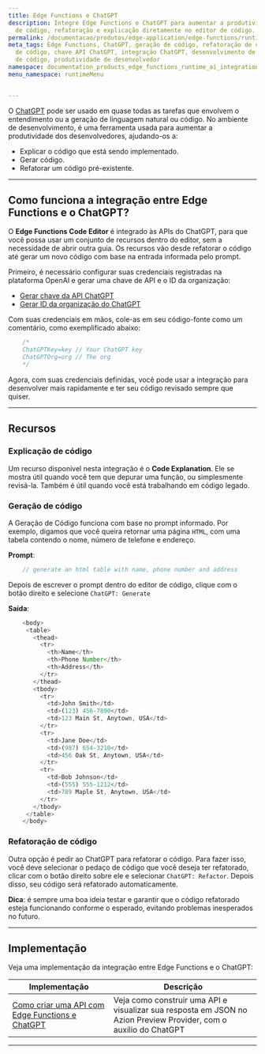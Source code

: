 ```yaml
---
title: Edge Functions e ChatGPT
description: Integre Edge Functions e ChatGPT para aumentar a produtividade com geração
  de código, refatoração e explicação diretamente no editor de código.
permalink: /documentacao/produtos/edge-application/edge-functions/runtime-api/ai-integration/
meta_tags: Edge Functions, ChatGPT, geração de código, refatoração de código, editor
  de código, chave API ChatGPT, integração ChatGPT, desenvolvimento de software, explicação
  de código, produtividade de desenvolvedor
namespace: documentation_products_edge_functions_runtime_ai_integration
menu_namespace: runtimeMenu


---
```


O [ChatGPT](https://openai.com/blog/chatgpt) pode ser usado em quase todas as tarefas que envolvem o entendimento ou a geração de linguagem natural ou código. No ambiente de desenvolvimento, é uma ferramenta usada para aumentar a produtividade dos desenvolvedores, ajudando-os a:

- Explicar o código que está sendo implementado.
- Gerar código.
- Refatorar um código pré-existente.

---

## Como funciona a integração entre Edge Functions e o ChatGPT?

O **Edge Functions Code Editor** é integrado às APIs do ChatGPT, para que você possa usar um conjunto de recursos dentro do editor, sem a necessidade de abrir outra guia. Os recursos vão desde refatorar o código até gerar um novo código com base na entrada informada pelo prompt.

Primeiro, é necessário configurar suas credenciais registradas na plataforma OpenAI e gerar uma chave de API e o ID da organização:

- [Gerar chave da API ChatGPT](https://platform.openai.com/account/api-keys)
- [Gerar ID da organização do ChatGPT](https://platform.openai.com/account/org-settings)

Com suas credenciais em mãos, cole-as em seu código-fonte como um comentário, como exemplificado abaixo:

```js
    /*
    ChatGPTKey=key // Your ChatGPT key
    ChatGPTOrg=org // The org
    */
```

Agora, com suas credenciais definidas, você pode usar a integração para desenvolver mais rapidamente e ter seu código revisado sempre que quiser.

---

## Recursos

### Explicação de código

Um recurso disponível nesta integração é o **Code Explanation**. Ele se mostra útil quando você tem que depurar uma função, ou simplesmente revisá-la. Também é útil quando você está trabalhando em código legado.

### Geração de código

A Geração de Código funciona com base no prompt informado. Por exemplo, digamos que você queira retornar uma página `HTML`, com uma tabela contendo o nome, número de telefone e endereço.

**Prompt**:

```js
    // generate an html table with name, phone number and address
```

Depois de escrever o prompt dentro do editor de código, clique com o botão direito e selecione `ChatGPT: Generate`

**Saída**:

```js
    <body>
     <table>
       <thead>
         <tr>
           <th>Name</th>
           <th>Phone Number</th>
           <th>Address</th>
         </tr>
       </thead>
       <tbody>
         <tr>
           <td>John Smith</td>
           <td>(123) 456-7890</td>
           <td>123 Main St, Anytown, USA</td>
         </tr>
         <tr>
           <td>Jane Doe</td>
           <td>(987) 654-3210</td>
           <td>456 Oak St, Anytown, USA</td>
         </tr>
         <tr>
           <td>Bob Johnson</td>
           <td>(555) 555-1212</td>
           <td>789 Maple St, Anytown, USA</td>
         </tr>
       </tbody>
     </table>
    </body>
```

### Refatoração de código

Outra opção é pedir ao ChatGPT para refatorar o código. Para fazer isso, você deve selecionar o pedaço de código que você deseja ter refatorado, clicar com o botão direito sobre ele e selecionar `ChatGPT: Refactor`. Depois disso, seu código será refatorado automaticamente.

**Dica**: é sempre uma boa ideia testar e garantir que o código refatorado esteja funcionando conforme o esperado, evitando problemas inesperados no futuro.

---

## Implementação

Veja uma implementação da integração entre Edge Functions e o ChatGPT:

| Implementação | Descrição |
| --- | --- |
| [Como criar uma API com Edge Functions e ChatGPT](/pt-br/documentacao/produtos/guias/edge-functions/api-builder/) | Veja como construir uma API e visualizar sua resposta em JSON no Azion Preview Provider, com o auxílio do ChatGPT |




---

